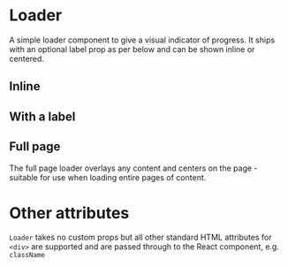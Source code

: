 
<Meta of={LoaderStories} />

# Loader

A simple loader component to give a visual indicator of progress. It ships with an optional label prop as per below and can be shown inline or centered.

<Controls />

## Inline

<Canvas of={LoaderStories.Inline} />

<RenderHtmlMarkup of={LoaderStories.Inline} />

## With a label

<Canvas of={LoaderStories.WithALabel} />

<RenderHtmlMarkup of={LoaderStories.WithALabel} />

## Full page

The full page loader overlays any content and centers on the page - suitable for use when loading entire pages of content.

<Canvas of={LoaderStories.FullPageLoader} />

<RenderHtmlMarkup of={LoaderStories.FullPageLoader} />

# Other attributes

`Loader` takes no custom props but all other standard HTML attributes for `<div>` are supported and are passed through to the React component, e.g. `className`
